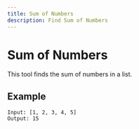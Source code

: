 ```yaml
---
title: Sum of Numbers
description: Find Sum of Numbers
---
```


# Sum of Numbers

This tool finds the sum of numbers in a list.

## Example

```text
Input: [1, 2, 3, 4, 5]
Output: 15
```
